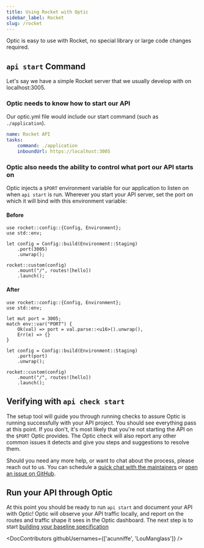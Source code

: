 ```yaml
---
title: Using Rocket with Optic
sidebar_label: Rocket
slug: /rocket
---
```


Optic is easy to use with Rocket, no special library or large code changes required.

## `api start` Command

Let's say we have a simple Rocket server that we usually develop with on localhost:3005.

### Optic needs to know how to start our API

Our optic.yml file would include our start command (such as `./application`).

``` yaml
name: Rocket API
tasks:
    command: ./application
    inboundUrl: https://localhost:3005
```

### Optic also needs the ability to control what port our API starts on

Optic injects a `$PORT` environment variable for our application to listen on when `api start` is run. Wherever you start your API server, set the port on which it will bind with this environment variable:

#### Before
```
use rocket::config::{Config, Environment};
use std::env;

let config = Config::build(Environment::Staging)
    .port(3005)
    .unwrap();

rocket::custom(config)
    .mount("/", routes![hello])
    .launch();
```

#### After
```
use rocket::config::{Config, Environment};
use std::env;

let mut port = 3005;
match env::var("PORT") {
    Ok(val) => port = val.parse::<u16>().unwrap(),
    Err(e) => {}
}

let config = Config::build(Environment::Staging)
    .port(port)
    .unwrap();

rocket::custom(config)
    .mount("/", routes![hello])
    .launch();

```

## Verifying with `api check start`

The setup tool will guide you through running checks to assure Optic is running successfully with your API project. You should see everything pass at this point. If you don't, it's most likely that you're not starting the API on the `$PORT` Optic provides. The Optic check will also report any other common issues it detects and give you steps and suggestions to resolve them.

Should you need any more help, or want to chat about the process, please reach out to us. You can schedule a [quick chat with the maintainers](https://calendly.com/opticlabs/maintainer-office-hours) or [open an issue on GitHub](https://github.com/opticdev/optic/issues/new?title=API%20Init:%20).

## Run your API through Optic

At this point you should be ready to run `api start` and document your API with Optic! Optic will observe your API traffic locally, and report on the routes and traffic shape it sees in the Optic dashboard. The next step is to start [building your baseline specification](/docs/using/baseline)


<DocContributors githubUsernames={['acunniffe', 'LouManglass']} />
